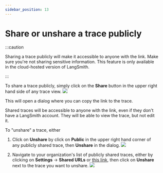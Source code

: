 ```yaml
---
sidebar_position: 13
---
```


# Share or unshare a trace publicly

:::caution

Sharing a trace publicly will make it accessible to anyone with the link. Make sure you're not sharing sensitive information.
This feature is only available in the cloud-hosted version of LangSmith.

:::

To share a trace publicly, simply click on the **Share** button in the upper right hand side of any trace view.
![](../static/share_trace.png)

This will open a dialog where you can copy the link to the trace.

Shared traces will be accessible to anyone with the link, even if they don't have a LangSmith account. They will be able to view the trace, but not edit it.

To "unshare" a trace, either

1. Click on **Unshare** by click on **Public** in the upper right hand corner of any publicly shared trace, then **Unshare** in the dialog.
   ![](../static/unshare_trace.png)

2. Navigate to your organization's list of publicly shared traces, either by clicking on **Settings** -> **Shared URLs** or [this link](https://smith.langchain.com/settings/shared), then click on **Unshare** next to the trace you want to unshare.
   ![](../static/unshare_trace_list.png)
